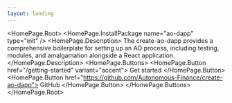 ```yaml
---
layout: landing
---
```



<HomePage.Root>
  <Hero />
  <HomePage.InstallPackage name="ao-dapp" type="init" />
  <HomePage.Description>
    The create-ao-dapp provides a comprehensive boilerplate for setting up an AO
    process, including testing, modules, and amalgamation alongside a React
    application.
  </HomePage.Description>
  <HomePage.Buttons>
    <HomePage.Button href="/getting-started" variant="accent">
      Get started
    </HomePage.Button>
    <HomePage.Button href="https://github.com/Autonomous-Finance/create-ao-dapp">
      GitHub
    </HomePage.Button>
  </HomePage.Buttons>
</HomePage.Root>
